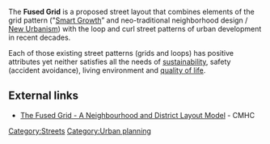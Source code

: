 The '''Fused Grid''' is a proposed street layout that combines elements of the grid pattern ("[[Smart Growth]]” and neo-traditional neighborhood design / [[New Urbanism]]) with the loop and curl street patterns of urban development in recent decades. 

Each of those existing street patterns (grids and loops) has positive attributes yet neither satisfies all the needs of [[sustainability]], safety (accident avoidance), living environment and [[quality of life]]. 

== External links ==

* [http://www.cmhc-schl.gc.ca/en/inpr/su/sucopl/fugr/index.cfm The Fused Grid - A Neighbourhood and District Layout Model] - CMHC

{{stub}}
[[Category:Streets]]
[[Category:Urban planning]]